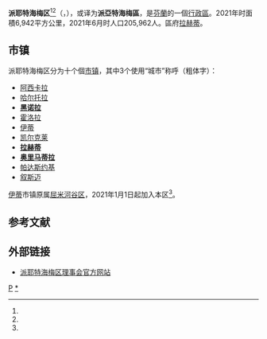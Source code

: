 {{Infobox settlement
| name                    = 派耶特海梅区
| native_name             = {{native name|fi|Päijät-Häme}}<br/>{{native name|sv|Päijänne-Tavastland}}
| settlement_type         = [[芬兰行政区|行政区]]
| image_skyline           = 
| image_caption           = 
| image_flag              = Päijät-Häme.lippu.svg
| flag_size               = 85px
| image_shield            = Päijät-Häme.vaakuna.svg
| shield_size             = 85px
| etymology               = 
| nickname                = 
| motto                   = 
| image_map               = Päijät-Häme sijainti Suomi.svg
| mapsize                 = 150px
| map_caption             = 派耶特海梅区在芬兰的位置
| coordinates             = 
| coor_pinpoint           = 
| coordinates_footnotes   = 
| subdivision_type        = [[世界政區索引|国家]]
| subdivision_name        = [[芬兰|芬兰]]
| subdivision_type1       = 
| subdivision_name1       = 
| seat_type               = 区府
| seat                    = [[拉赫蒂|拉赫蒂]]
| unit_pref               = Metric
| area_footnotes          = 
| area_total_km2          = 6941.71
| population_as_of        = 2021年6月
| population_total        = 205962
| population_density_km2  = auto
| population_footnotes    = 
| area_code_type          = 
| area_code               = 
| iso_code                = FI-16
| blank_name_sec2         = 区鸟
| blank_info_sec2         = [[白背啄木鸟|白背啄木鸟]] (''Dendrocopos leucotos'')
| blank1_name_sec2        = 区鱼
| blank1_info_sec2        = [[欧鳊|欧鳊]] (''Abramis brama'')
| blank2_name_sec2        = 区花
| blank2_info_sec2        = [[矢車菊|矢車菊]] (''Centaurea cyanus'')
| website                 = {{URL|https://paijat-hame.fi/}}
| footnotes               = 
}}
'''派耶特海梅区'''<ref name="中图"/><ref name="ps123"/>（{{lang-fi|Päijät-Häme}}，{{lang-sv|Päijänne Tavastland}}），或译为'''派亞特海梅區'''，是[[芬蘭|芬蘭]]的一個[[芬兰行政区|行政區]]。2021年时面積6,942平方公里，2021年6月时人口205,962人。區府[[拉赫蒂|拉赫蒂]]。

== 市镇 ==
派耶特海梅区分为十个個[[芬兰市镇|市镇]]，其中3个使用“城市”称呼（粗体字）：
{{div col|colwidth=15em}}
* [[阿西卡拉|阿西卡拉]]
* [[哈尔托拉|哈尔托拉]]
* '''[[黑诺拉|黑诺拉]]'''
* [[霍洛拉|霍洛拉]]
* [[伊蒂|伊蒂]]
* [[凯尔克莱|凯尔克莱]]
* '''[[拉赫蒂|拉赫蒂]]'''
* '''[[奥里马蒂拉|奥里马蒂拉]]'''
* [[帕达斯约基|帕达斯约基]]
* [[叙斯迈|叙斯迈]]
{{div col end}}

[[伊蒂|伊蒂]]市镇原属[[屈米河谷区|屈米河谷区]]，2021年1月1日起加入本区<ref name="mk_jako"/>。

== 参考文献 ==
{{Reflist|30em|refs=
<ref name="中图">{{Cite book | author =  | title = 世界分国系列地图册:挪威 瑞典 芬兰 丹麦地图册 | location = 北京 | publisher = 中国地图出版社 | date = 2008-03-01 | pages = 102-103页 | ISBN = 9787503145995 | accessdate = 2018-01-03 | url = https://www.amazon.cn/dp/B007XPDJJE | archive-date = 2021-03-06 | archive-url = https://web.archive.org/web/20210306102704/https://www.amazon.cn/dp/B007XPDJJE | dead-url = no }}</ref>

<ref name="ps123">{{cite web | url = http://map.ps123.net/world/6282.html | title = 坎塔海海区 派耶特海梅区地图 屈门拉克索区地图 南卡尔亚拉区地图 新地区地图 | publisher = 地之图 | date = 2014-07-29 | accessdate = 2018-01-03 | archive-date = 2019-06-08 | archive-url = https://web.archive.org/web/20190608195441/http://map.ps123.net/world/6282.html | dead-url = no }}</ref>

<ref name="mk_jako">{{cite web | url = https://valtioneuvosto.fi/-/10623/valtioneuvosto-paatti-maakuntajaosta | title = Valtioneuvosto päätti maakuntajaosta | language = fi | publisher = Valtioneuvosto | date = 2019-08-29 | accessdate = 2021-01-01 | archive-date = 2021-01-27 | archive-url = https://web.archive.org/web/20210127193331/https://valtioneuvosto.fi/-/10623/valtioneuvosto-paatti-maakuntajaosta | dead-url = no }}</ref>
}}

== 外部链接 ==
{{commonscat|Päijänne Tavastia|position=left}}
* [https://paijat-hame.fi/ 派耶特海梅区理事会官方网站] {{Wayback|url=https://paijat-hame.fi/ |date=20211127050143 }} {{fi}} {{en}}

{{maakunta}}

[[Category:芬蘭區份|P]]
[[Category:派耶特海梅区|*]]